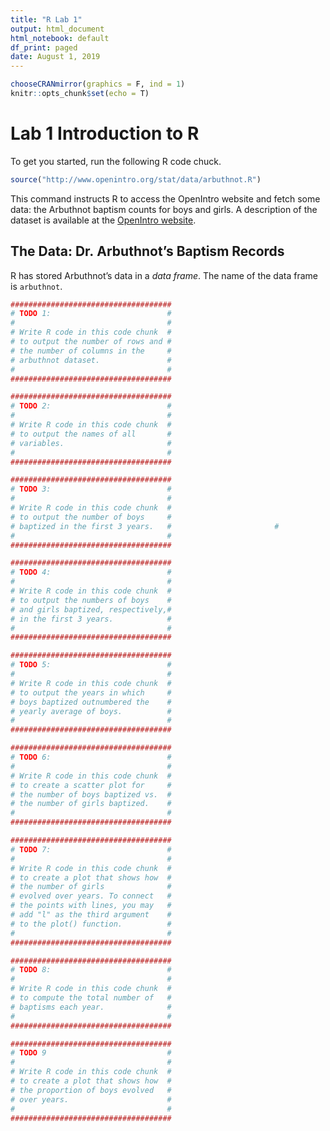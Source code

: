 ```yaml
---
title: "R Lab 1"
output: html_document
html_notebook: default
df_print: paged
date: August 1, 2019
---
```


```r
chooseCRANmirror(graphics = F, ind = 1)
knitr::opts_chunk$set(echo = T)
```

# Lab 1 Introduction to R

To get you started, run the following R code chuck. 

```r
source("http://www.openintro.org/stat/data/arbuthnot.R")
```

This command instructs R to access the OpenIntro website and fetch some data: the Arbuthnot baptism counts for boys and girls. A description of the dataset is available at the [OpenIntro website](https://www.openintro.org/stat/data/?data=arbuthnot). 

## The Data: Dr. Arbuthnot's Baptism Records

R has stored Arbuthnot's data in a *data frame*. The name of the data frame is `arbuthnot`. 

```r
####################################
# TODO 1:                          #   
#                                  #
# Write R code in this code chunk  #
# to output the number of rows and #
# the number of columns in the     #
# arbuthnot dataset.               #
#                                  #
####################################

```

```r
####################################
# TODO 2:                          #   
#                                  #
# Write R code in this code chunk  #
# to output the names of all       #
# variables.                       #
#                                  #
####################################

```

```r
####################################
# TODO 3:                          #   
#                                  #
# Write R code in this code chunk  #
# to output the number of boys     #
# baptized in the first 3 years.   #                       #
#                                  #
####################################

```

```r
####################################
# TODO 4:                          #   
#                                  #
# Write R code in this code chunk  #
# to output the numbers of boys    #
# and girls baptized, respectively,#
# in the first 3 years.            #
#                                  #
####################################

```

```r
####################################
# TODO 5:                          #   
#                                  #
# Write R code in this code chunk  #
# to output the years in which     #
# boys baptized outnumbered the    #
# yearly average of boys.          #
#                                  #
####################################

```

```r
####################################
# TODO 6:                          #   
#                                  #
# Write R code in this code chunk  #
# to create a scatter plot for     #
# the number of boys baptized vs.  #
# the number of girls baptized.    #
#                                  #
####################################

```


```r
####################################
# TODO 7:                          #   
#                                  #
# Write R code in this code chunk  #
# to create a plot that shows how  #
# the number of girls              #
# evolved over years. To connect   #
# the points with lines, you may   #
# add "l" as the third argument    #
# to the plot() function.          #
#                                  #
####################################

```


```r
####################################
# TODO 8:                          #   
#                                  #
# Write R code in this code chunk  #
# to compute the total number of   #
# baptisms each year.              #
#                                  #
####################################

```

```r
####################################
# TODO 9                           #  
#                                  #
# Write R code in this code chunk  #
# to create a plot that shows how  #
# the proportion of boys evolved   #
# over years.                      #
#                                  #
####################################

```
